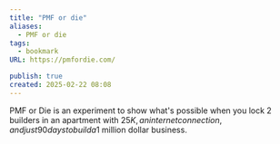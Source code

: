 ```yaml
---
title: "PMF or die"
aliases:
  - PMF or die
tags:
  - bookmark
URL: https://pmfordie.com/

publish: true
created: 2025-02-22 08:08
---
```




PMF or Die is an experiment to show what's possible when you lock 2 builders in an apartment with $25K, an internet connection, and just 90 days to build a $1 million dollar business.